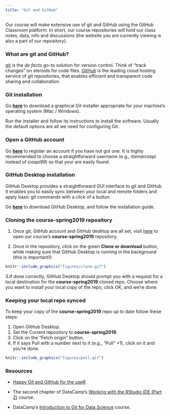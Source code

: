 ```yaml
---
title: "Git and GitHub"
---
```


Our course will make extensive use of git and GitHub using the GitHub Classroom platform. In short, our course repositories will hold our class notes, data, info and discussions (the website you are currently viewing is also a part of our repository).


### What are git and GitHub?

[git](https://git-scm.com/) is the *de facto* go-to solution for version control. Think of "track changes" on steroids for code files. [GitHub](https://github.com/) is the leading cloud hosting service of git repositories, that enables efficient and transparent code sharing and collaboration.


### Git installation

Go [**here**](http://git-scm.com/downloads) to download a graphical Git installer appropriate for your machine’s operating system (Mac / Windows).

Run the installer and follow its instructions to install the software. Usually the default options are all we need for configuring Git.


### Open a GitHub account
  
Go [**here**](http://github.com) to register an account if you have not got one. It is highly recommended to choose a straightforward username (e.g., *itamarcaspi* instead of *icaspi99*) so that your are easily found.

### GitHub Desktop installation

GitHub Desktop provides a straightforward GUI interface to git and GitHub. It enables you to easily sync between your local and remote folders and apply basic git commands with a click of a button. 

Go [**here**](https://desktop.github.com/) to download GitHub Desktop, and follow the installation guide. 

### Cloning the __course-spring2019__ repository

1. Once git, GitHub account and GitHub desktop are all set, visit  [here](https://github.com/huji-ml4econ/course-spring2019) to open our course's __course-spring2019__ repository.   

2. Once in the repository, click on the green **Clone or download** button, while making sure that GitHub Desktop is running in the background (this is important!):  

```r

knitr::include_graphics("figures/clone.gif")

```

3.If done correctly, GitHub Desktop should prompt you with a request for a local destination for the __course-spring2019__ cloned repo. Choose where you want to install your local copy of the repo, click OK, and we're done. 


### Keeping your local repo synced

To keep your copy of the __course-spring2019__ repo up to date follow these steps:

1. Open GitHub Desktop.
2. Set the Current repository to __course-spring2019__.
3. Click on the "Fetch origin" button.
4. If it says Pull with a number next to it (e.g., "Pull" +1), click on it and you're done.

```r

knitr::include_graphics("figures/pull.gif")

```


### Resources

+ [Happy Git and GitHub for the useR](https://happygitwithr.com/)

+ The second chapter of DataCamp's [Working with the RStudio IDE (Part 2)](https://www.datacamp.com/courses/working-with-the-rstudio-ide-part-2) course.

+ DataCamp's [Introduction to Git for Data Science](https://www.datacamp.com/courses/introduction-to-git-for-data-science) course.